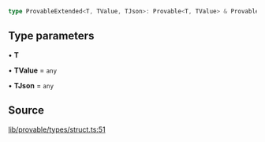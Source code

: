 ```ts
type ProvableExtended<T, TValue, TJson>: Provable<T, TValue> & ProvableExtension<T, TJson>;
```

## Type parameters

• **T**

• **TValue** = `any`

• **TJson** = `any`

## Source

[lib/provable/types/struct.ts:51](https://github.com/o1-labs/o1js/blob/1ed4125b454628ef1e3e4d32dd416718a59702b8/src/lib/provable/types/struct.ts#L51)
